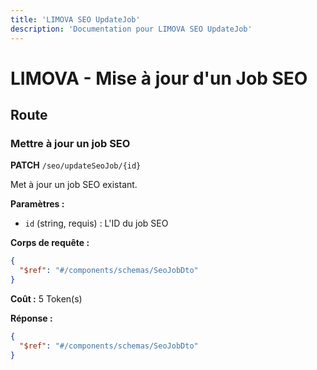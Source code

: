```yaml
---
title: 'LIMOVA SEO UpdateJob'
description: 'Documentation pour LIMOVA SEO UpdateJob'
---
```


# LIMOVA - Mise à jour d'un Job SEO

## Route

### Mettre à jour un job SEO
**PATCH** `/seo/updateSeoJob/{id}`

Met à jour un job SEO existant.

**Paramètres :**
- `id` (string, requis) : L'ID du job SEO

**Corps de requête :**
```json
{
  "$ref": "#/components/schemas/SeoJobDto"
}
```

**Coût :** 5 Token(s)

**Réponse :**
```json
{
  "$ref": "#/components/schemas/SeoJobDto"
}
``` 
